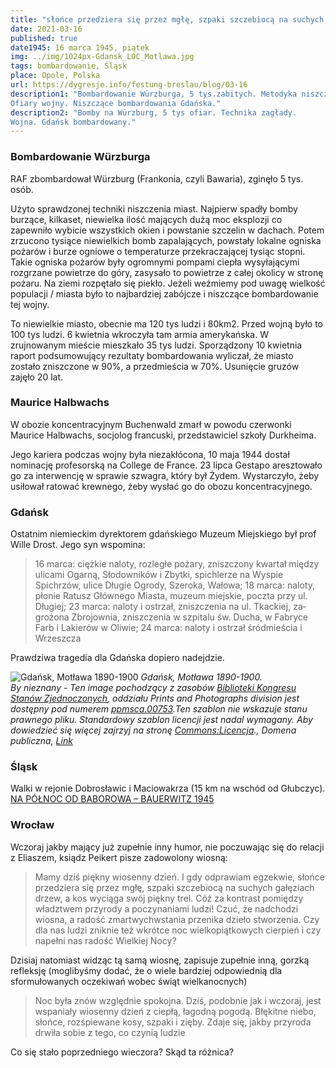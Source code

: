 ```yaml
---
title: "słońce przedziera się przez mgłę, szpaki szczebiocą na suchych gałęziach drzew"
date: 2021-03-16
published: true
date1945: 16 marca 1945, piątek
img: ../img/1024px-Gdansk_LOC_Motlawa.jpg
tags: bombardowanie, Śląsk
place: Opole, Polska
url: https://dygresje.info/festung-breslau/blog/03-16
description1: "Bombardowanie Würzburga, 5 tys.zabitych. Metodyka niszczenia miast.
Ofiary wojny. Niszczące bombardowania Gdańska."
description2: "Bomby na Würzburg, 5 tys ofiar. Technika zagłady.
Wojna. Gdańsk bombardowany."
---
```


### Bombardowanie Würzburga

RAF zbombardował Würzburg (Frankonia, czyli Bawaria), zginęło 5 tys. osób.

Użyto sprawdzonej techniki niszczenia miast. Najpierw spadły bomby burzące, kilkaset, niewielka ilość mających dużą moc eksplozji co zapewniło wybicie wszystkich okien i powstanie szczelin w dachach. Potem zrzucono tysiące niewielkich bomb zapalających, powstały lokalne ogniska pożarów i burze ogniowe o temperaturze przekraczającej tysiąc stopni. Takie ogniska pożarów były ogromnymi pompami ciepła wysyłającymi rozgrzane powietrze do góry, zasysało to powietrze z całej okolicy w stronę pożaru. Na ziemi rozpętało się piekło. Jeżeli weźmiemy pod uwagę wielkość populacji / miasta było to najbardziej zabójcze i niszczące bombardowanie tej wojny.

To niewielkie miasto, obecnie ma 120 tys ludzi i 80km2. Przed wojną było to 100 tys ludzi. 6 kwietnia wkroczyła tam armia amerykańska. W zrujnowanym mieście mieszkało 35 tys ludzi. Sporządzony 10 kwietnia raport podsumowujący rezultaty bombardowania wyliczał, że miasto zostało zniszczone w 90%, a przedmieścia w 70%. Usunięcie gruzów zajęło 20 lat.

### Maurice Halbwachs

W obozie koncentracyjnym Buchenwald zmarł w powodu czerwonki Maurice Halbwachs, socjolog francuski, przedstawiciel szkoły Durkheima.

Jego kariera podczas wojny była niezakłócona, 10 maja 1944 dostał nominację profesorską na College de France. 23 lipca Gestapo aresztowało go za interwencję w sprawie szwagra, który był Żydem. Wystarczyło, żeby usiłował ratować krewnego, żeby wysłać go do obozu koncentracyjnego.

### Gdańsk

Ostatnim niemieckim dyrektorem gdańskiego Muzeum Miejskiego był prof Wille Drost. Jego syn wspomina:
>16 marca: cięż­kie naloty, rozległe pożary, zniszczony kwartał między ulicami Ogarną, Słodowników i Zbytki, spichlerze na Wyspie Spichrzów, ulice Długie Ogrody, Szeroka, Wa­łowa; 18 marca: naloty, płonie Ratusz Głównego Miasta, muzeum miejskie, pocz­ta przy ul. Długiej; 23 marca: naloty i ostrzał, zniszczenia na ul. Tkackiej, za­grożona Zbrojownia, zniszczenia w szpita­lu św. Ducha, w Fabryce Farb i Lakierów w Oliwie; 24 marca: naloty i ostrzał śród­mieścia i Wrzeszcza

Prawdziwa tragedia dla Gdańska dopiero nadejdzie.

![Gdańsk, Motława 1890-1900](../img/1024px-Gdansk_LOC_Motlawa.jpg)
*Gdańsk, Motława 1890-1900.<br />
By nieznany - Ten image pochodzący z zasobów [Biblioteki Kongresu Stanów Zjednoczonych](https://commons.wikimedia.org/wiki/Library_of_Congress), oddziału Prints and Photographs division jest dostępny pod numerem [ppmsca.00753](http://hdl.loc.gov/loc.pnp/ppmsca.00753).Ten szablon nie wskazuje stanu prawnego pliku. Standardowy szablon licencji jest nadal wymagany. Aby dowiedzieć się więcej zajrzyj na stronę [Commons:Licencja](https://commons.wikimedia.org/wiki/Commons:Licencja)., Domena publiczna, [Link](https://commons.wikimedia.org/w/index.php?curid=482068)*

### Śląsk

Walki w rejonie Dobrosławic i Maciowakrza (15 km na wschód od Głubczyc). [NA PÓŁNOC OD BABOROWA – BAUERWITZ 1945](https://www.facebook.com/bobr1945/posts/3751032145010421)

### Wrocław

Wczoraj jakby mający już zupełnie inny humor, nie poczuwając się do relacji z Eliaszem, ksiądz Peikert pisze zadowolony wiosną:
>Mamy dziś piękny wiosenny dzień. I gdy odprawiam egzekwie, słońce przedziera się przez mgłę, szpaki szczebiocą na suchych gałęziach drzew, a kos wyciąga swój piękny trel. Cóż za kontrast pomiędzy władztwem przyrody a poczynaniami ludzi! Czuć, że nadchodzi wiosna, a radość zmartwychwstania przenika dzieło stworzenia. Czy dla nas ludzi zniknie też wkrótce noc wielkopiątkowych cierpień i czy napełni nas radość Wielkiej Nocy?

Dzisiaj natomiast widząc tą samą wiosnę, zapisuje zupełnie inną, gorzką refleksję (moglibyśmy dodać, że o wiele bardziej odpowiednią dla sformułowanych oczekiwań wobec świąt wielkanocnych)
>Noc była znów względnie spokojna. Dziś, podobnie jak i wczoraj, jest wspaniały wiosenny dzień z ciepłą, łagodną pogodą. Błękitne niebo, słońce, rozśpiewane kosy, szpaki i zięby. Zdaje się, jakby przyroda drwiła sobie z tego, co czynią ludzie

Co się stało poprzedniego wieczora? Skąd ta różnica?

